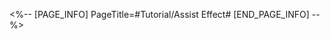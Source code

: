 <%-- [PAGE_INFO]
PageTitle=#Tutorial/Assist Effect#
[END_PAGE_INFO] --%>
{{Tutorial
|sort      = 816301
|title     = Assist Effect
|subtitle  = 
|type      = 
|about     = 
|image1    = Tutorial Assist Effect 1.png{{subst:void|<!--$UPLOAD:<<SpriteOutput/TutorialPic/TutorialPage_816301.png>-<Tutorial Assist Effect 1.png>>}}
|text1     = During sword training, March 7th can receive {{Color|h|nobold=1|assistance from companions}}, enhancing the efficiency of her Training and Excursions.
}}